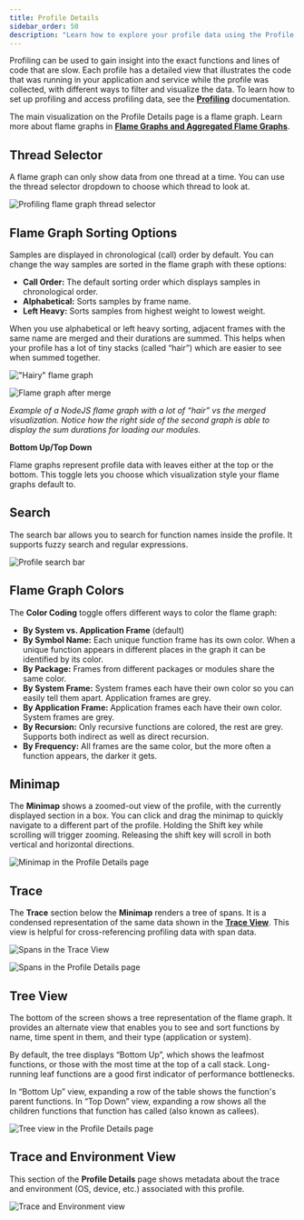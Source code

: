 ```yaml
---
title: Profile Details
sidebar_order: 50
description: "Learn how to explore your profile data using the Profile Details page."
---
```


Profiling can be used to gain insight into the exact functions and lines of code that are slow. Each profile has a detailed view that illustrates the code that was running in your application and service while the profile was collected, with different ways to filter and visualize the data. To learn how to set up profiling and access profiling data, see the [**Profiling**](/product/explore/profiling/) documentation.

The main visualization on the Profile Details page is a flame graph. Learn more about flame graphs in [**Flame Graphs and Aggregated Flame Graphs**](/product/explore/profiling/flame-charts-graphs).

## Thread Selector

A flame graph can only show data from one thread at a time. You can use the thread selector dropdown to choose which thread to look at.

![Profiling flame graph thread selector](./img/thread-selector.png)

## Flame Graph Sorting Options

Samples are displayed in chronological (call) order by default. You can change the way samples are sorted in the flame graph with these options:

- **Call Order:** The default sorting order which displays samples in chronological order.
- **Alphabetical:** Sorts samples by frame name.
- **Left Heavy:** Sorts samples from highest weight to lowest weight.

When you use alphabetical or left heavy sorting, adjacent frames with the same name are merged and their durations are summed. This helps when your profile has a lot of tiny stacks (called “hair”) which are easier to see when summed together.

!["Hairy" flame graph](./img/flame-chart-hair.png)

![Flame graph after merge](./img/flame-chart-less-hair.png)

_Example of a NodeJS flame graph with a lot of “hair” vs the merged visualization. Notice how the right side of the second graph is able to display the sum durations for loading our modules._

**Bottom Up/Top Down**

Flame graphs represent profile data with leaves either at the top or the bottom. This toggle lets you choose which visualization style your flame graphs default to.

## Search

The search bar allows you to search for function names inside the profile. It supports fuzzy search and regular expressions.

![Profile search bar](./img/search-bar.png)

## Flame Graph Colors

The **Color Coding** toggle offers different ways to color the flame graph:

- **By System vs. Application Frame** (default)
- **By Symbol Name:** Each unique function frame has its own color. When a unique function appears in different places in the graph it can be identified by its color.
- **By Package:** Frames from different packages or modules share the same color.
- **By System Frame:** System frames each have their own color so you can easily tell them apart. Application frames are grey.
- **By Application Frame:** Application frames each have their own color. System frames are grey.
- **By Recursion:** Only recursive functions are colored, the rest are grey. Supports both indirect as well as direct recursion.
- **By Frequency:** All frames are the same color, but the more often a function appears, the darker it gets.

## Minimap

The **Minimap** shows a zoomed-out view of the profile, with the currently displayed section in a box. You can click and drag the minimap to quickly navigate to a different part of the profile. Holding the Shift key while scrolling will trigger zooming. Releasing the shift key will scroll in both vertical and horizontal directions.

![Minimap in the Profile Details page](./img/minimap.png)

## Trace

The **Trace** section below the **Minimap** renders a tree of spans. It is a condensed representation of the same data shown in the [**Trace View**](/concepts/key-terms/tracing/trace-view/). This view is helpful for cross-referencing profiling data with span data.

![Spans in the Trace View](./img/trace-view.png)

![Spans in the Profile Details page](./img/profile-details-trace.png)

## Tree View

The bottom of the screen shows a tree representation of the flame graph. It provides an alternate view that enables you to see and sort functions by name, time spent in them, and their type (application or system).

By default, the tree displays “Bottom Up”, which shows the leafmost functions, or those with the most time at the top of a call stack. Long-running leaf functions are a good first indicator of performance bottlenecks.

In “Bottom Up” view, expanding a row of the table shows the function's parent functions. In “Top Down” view, expanding a row shows all the children functions that function has called (also known as callees).

![Tree view in the Profile Details page](./img/tree-view.gif)

## Trace and Environment View

This section of the **Profile Details** page shows metadata about the trace and environment (OS, device, etc.) associated with this profile.

![Trace and Environment view](./img/trace-environment-view.png)
